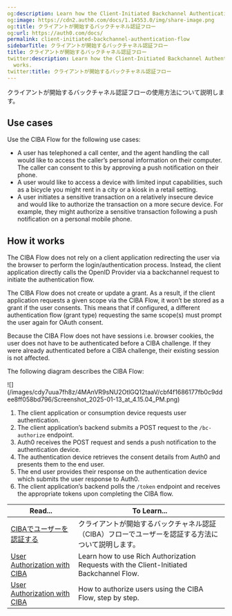 ```yaml
---
og:description: Learn how the Client-Initiated Backchannel Authentication Flow works.
og:image: https://cdn2.auth0.com/docs/1.14553.0/img/share-image.png
og:title: クライアントが開始するバックチャネル認証フロー
og:url: https://auth0.com/docs/
permalink: client-initiated-backchannel-authentication-flow
sidebarTitle: クライアントが開始するバックチャネル認証フロー
title: クライアントが開始するバックチャネル認証フロー
twitter:description: Learn how the Client-Initiated Backchannel Authentication Flow
  works.
twitter:title: クライアントが開始するバックチャネル認証フロー
---
```


クライアントが開始するバックチャネル認証フローの使用方法について説明します。

## Use cases

Use the CIBA Flow for the following use cases:

* A user has telephoned a call center, and the agent handling the call would like to access the caller’s personal information on their computer. The caller can consent to this by approving a push notification on their phone.
* A user would like to access a device with limited input capabilities, such as a bicycle you might rent in a city or a kiosk in a retail setting.
* A user initiates a sensitive transaction on a relatively insecure device and would like to authorize the transaction on a more secure device. For example, they might authorize a sensitive transaction following a push notification on a personal mobile phone.

## How it works

The CIBA Flow does not rely on a client application redirecting the user via the browser to perform the login/authentication process. Instead, the client application directly calls the OpenID Provider via a backchannel request to initiate the authentication flow.

The CIBA Flow does not create or update a grant. As a result, if the client application requests a given scope via the CIBA Flow, it won’t be stored as a grant if the user consents. This means that if configured, a different authentication flow (grant type) requesting the same scope(s) must prompt the user again for <Tooltip cta="View Glossary" href="/docs/glossary?term=OAuth" tip="OAuth 2.0: Authorization framework that defines authorization protocols and workflows.">OAuth</Tooltip> consent.

Because the CIBA Flow does not have sessions i.e. browser cookies, the user does not have to be authenticated before a CIBA challenge. If they were already authenticated before a CIBA challenge, their existing session is not affected.

The following diagram describes the CIBA Flow:

<Frame>![](/images/cdy7uua7fh8z/4MAnVR9sNU2OtlGQ12taaV/cbf4f1686177fb0c9ddee8ff058bd796/Screenshot_2025-01-13_at_4.15.04_PM.png)</Frame>

1. The client application or consumption device requests user authentication.
2. The client application’s backend submits a POST request to the `/bc-authorize` endpoint.
3. Auth0 receives the POST request and sends a push notification to the authentication device.
4. The authentication device retrieves the consent details from Auth0 and presents them to the end user.
5. The end user provides their response on the authentication device which submits the user response to Auth0.
6. The client application’s backend polls the `/token` endpoint and receives the appropriate tokens upon completing the CIBA flow.

<table class="table"><thead>
<tr>
<th><strong>Read...</strong></th>
<th><strong>To Learn...</strong></th>
</tr>
</thead>
<tbody>
<tr>
<td><a href="/user-authentication-with-ciba">CIBAでユーザーを認証する</a></td>
<td>クライアントが開始するバックチャネル認証（CIBA）フローでユーザーを認証する方法について説明します。</td>
</tr>
<tr>
<td><a href="/user-authorization-with-ciba">User Authorization with CIBA</a></td>
<td>Learn how to use Rich Authorization Requests with the Client-Initiated Backchannel Flow. </td>
</tr>
<tr>
<td><a href="/docs/get-started/authentication-and-authorization-flow/client-initiated-backchannel-authentication-flow/user-authorization-with-ciba">User Authorization with CIBA</a></td>
<td>How to authorize users using the CIBA Flow, step by step.</td>
</tr>
</tbody>
</table>